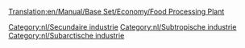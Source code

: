 [[Translation:en/Manual/Base Set/Economy/Food Processing Plant]]

{{nl/Industrieën|image=Foodprocplant.png
|name=Voedselfabriek
|climates=[[nl/Manual/Klimaat#Subtropisch|Subtropisch]], [[nl/Manual/Klimaat#Subarctisch|Subarctisch]].
|accepts=[[nl/Manual/Base Set/Economy/Vee|levende have (vee)]], [[nl/Manual/Base Set/Economy/Tarwe|tarwe]] (Subarctisch alleen). [[nl/Manual/Base Set/Economy/Fruit|fruit]], [[nl/Manual/Base Set/Economy/Mais|mais]] (Subtropisch alleen)
|produces=[[nl/Manual/Base Set/Economy/Voedsel|Voedsel]]
|notes=Niet aanwezig in [[nl/Manual/Klimaat#Gematigd|gematigd klimaat]]. Voedsel is nodig voor gemeenten boven de sneeuwlijn om te kunnen groeien in het subarctische klimaat. In het subtropisch klimaat zijn voedsel en water nodig om steden in de woestijn te laten groeien. 
}}

{{nl/Navbox Industrieën}}
[[Category:nl/Secundaire industrie]]
[[Category:nl/Subtropische industrie]]
[[Category:nl/Subarctische industrie]]